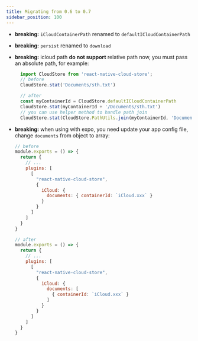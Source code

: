 ```yaml
---
title: Migrating from 0.6 to 0.7
sidebar_position: 100
---
```


- **breaking:** `iCloudContainerPath` renamed to `defaultICloudContainerPath`
- **breaking:** `persist` renamed to `download`
- **breaking:** icloud path **do not support** relative path now, you must pass an absolute path, for example:
  ```js
    import CloudStore from 'react-native-cloud-store';
    // before
    CloudStore.stat('Documents/sth.txt')

    // after
    const myContainerId = CloudStore.defaultICloudContainerPath
    CloudStore.stat(myContainerId + '/Documents/sth.txt')
    // you can use helper method to handle path join
    CloudStore.stat(CloudStore.PathUtils.join(myContainerId, 'Documents/sth.txt'))
  ```


- **breaking:** when using with expo, you need update your app config file, change `documents` from object to array:
  ```js
  // before
  module.exports = () => {
    return {
      // ...
      plugins: [
        [
          "react-native-cloud-store",
          {
            iCloud: {
              documents: { containerId: `iCloud.xxx` }
            }
          }
        ]
      ]
    }
  }

  // after
  module.exports = () => {
    return {
      // ...
      plugins: [
        [
          "react-native-cloud-store",
          {
            iCloud: {
              documents: [
                { containerId: `iCloud.xxx` }
              ]
            }
          }
        ]
      ]
    }
  }
  ```
